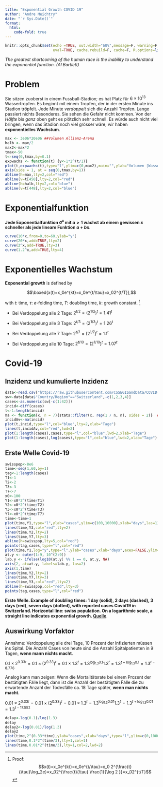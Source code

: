 ```yaml
---
title: "Exponential Growth COVID 19"
author: "Andre Meichtry"
date: "`r Sys.Date()`"
format:
  html:
    code-fold: true
---
```




```r
knitr::opts_chunk$set(echo =TRUE, out.width="60%",message=F, warning=F, comment=NA,
                      eval=TRUE, cache.rebuild=F, cache=F, R.options=list(digits=5,show.signif.stars=FALSE),dev.args=list(bg = 'transparent'))
```

*The greatest shortcoming of the human race is the inability to
  understand the exponential function. (Al Bartlett)*

# Problem	
Sie sitzen zuoberst in einem Fussball-Stadion; es hat Platz für
$6\times 10^{13}$ Wassertropfen. Es beginnt mit einem Tropfen, der in
der ersten Minute ins Stadion tröpfelt. Jede Minute *verdoppelt* sich
die Anzahl Tropfen. Lange passiert nichts Besonderes. Sie sehen die
Gefahr nicht kommen. Von der *Hälfte* bis *ganz*
oben geht es plötzlich sehr schnell. Es würde auch nicht viel
bringen, wenn das Stadion noch viel grösser wäre; wir haben
**exponentielles Wachstum**.



```r
max <- 3e06*20e06 ##Volumen Allianz-Arena
halb <- max/2
max2<-max*2
tmax<-50
t<-seq(0,tmax,by=0.1)
expwachs <- function(t) {y<-1*2^(t/1)}
plot(t,expwachs(t),type="l",ylim=c(0,max2),main="",ylab="Volumen [Wassertropfen]", xlab="Minuten")
axis(side = 1, at = seq(0,tmax,by=1))
abline(h=max,lty=2,col="red")
abline(v=t[458],lty=2,col="red")
abline(h=halb,lty=2,col="blue")
abline(v=t[448],lty=2,col="blue")
```



# Exponentialfunktion

**Jede Exponentialfunktion $a^x$ mit $a>1$ wächst ab einem gewissen
$x$ schneller als jede lineare Funktion $a+bx$**.

```r
curve(10*x,from=0,to=60,ylab="y")
curve(20*x,add=TRUE,lty=2)
curve(2^x,add=TRUE,lty=3)
curve(1.2^x,add=TRUE,lty=4)
```

# Exponentielles Wachstum


**Exponential growth** is defined by

$$\boxed{x(t)=x_0e^{kt}=x_0e^{t/\tau}=x_02^{t/T}},$$

with $t$: time, $\tau$: $e$-folding time, $T$: doubling time, $k$: growth constant. ^[Proof: $$x(t)=x_0e^{kt}=x_0e^{t/\tau}=x_0 2^{\frac{t}{\tau}\log_2e}=x_02^{\frac{t}{\tau} \frac{1}{\log 2 }}=x_02^{t/T}$$]
  

+ Bei Verdoppelung alle 2 Tage: $2^{t/2}=(2^{1/2})^t=1.41^t$

+ Bei Verdoppelung alle 3 Tage: $2^{t/3}=(2^{1/3})^t=1.26^t$

+ Bei Verdoppelung alle 7 Tage: $2^{t/7}=(2^{1/7})^t=1.1^t$

+ Bei Verdoppelung alle 10 Tage: $2^{t/10}=(2^{1/10})^t=1.07^t$


<!-- # Daten Covid-19 -->

<!-- <https://github.com/openZH/covid_19> -->

<!-- ```{r echo=FALSE} -->
<!-- data<-read.csv("https://raw.githubusercontent.com/openZH/covid_19/master/COVID19_Fallzahlen_CH_total.csv") -->
<!-- str(data) -->
<!-- names(data)[3]<-"Kanton" -->
<!-- data<-data[,-11] -->
<!-- sKcases<-split(data$ncumul_conf,data$Kanton) -->
<!-- sKfatal<-split(data$ncumul_deceased,data$Kanton) -->
<!-- sKhosp<-split(data$ncumul_hosp,data$Kanton) -->
<!-- sKICU<-split(data$ncumul_ICU,data$Kanton) -->
<!-- sKvent<-split(data$ncumul_vent,data$Kanton) -->
<!-- ``` -->

<!-- ## Reported cases -->
<!-- ```{r} -->
<!-- CasesKanton<-sapply(sKcases,function(x){x[max(which(!is.na(x)))]}) -->
<!-- CasesKanton -->
<!-- sum(CasesKanton) -->
<!-- ``` -->

<!-- ## Deceased -->
<!-- ```{r} -->
<!-- FatKanton<-sapply(sKfatal,function(x){x[max(which(!is.na(x)))]}) -->
<!-- FatKanton -->
<!-- sum(FatKanton,na.rm=TRUE) -->
<!-- ``` -->




# Covid-19

## Inzidenz und kumulierte Inzidenz

```r
data<-read.csv("https://raw.githubusercontent.com/CSSEGISandData/COVID-19/master/csse_covid_19_data/csse_covid_19_time_series/time_series_covid19_confirmed_global.csv",check.names=FALSE)
sw<-data[data$"Country/Region"=="Switzerland",-c(1,2,3,4)]
cases<-as.numeric(sw[-c(1:42)])
incid<-diff(cases)
t<-1:length(incid)
ma <- function(x, n = 7){stats::filter(x, rep(1 / n, n), sides = 2)}  ##moving average over 7 days
incidAv<-ma(incid)
plot(t,incid,type="l",col="blue",lty=2,xlab="Tage")
lines(t,incidAv,col="red",lwd=2)
plot(1:length(cases),cases,type="l",col="blue",lwd=2,xlab="Tage")
plot(1:length(cases),log(cases),type="l",col="blue",lwd=2,xlab="Tage")
```





## Erste Welle Covid-19



```r
swisspop<-8e6
time<-seq(1,60,by=1)
tag<-1:length(cases)
T1<-1
T2<-2
T3<-3
T7<-7
x0<-100
Y1<-x0*2^(time/T1)
Y2<-x0*2^(time/T2)
Y3<-x0*2^(time/T3)
Y7<-x0*2^(time/T7)
time<-time+1
plot(time,Y1,type="l",ylab="cases",ylim=c(100,10000),xlab="days",las=1)
lines(time,Y3,col="red",lty=2)
lines(time,Y2,lty=2)
lines(time,Y7,lty=3)
abline(h=swisspop,lty=5,col="red") 
points(tag,cases,type="l",col="red")
plot(time,Y1,log="y",type="l",ylab="cases",xlab="days",axes=FALSE,ylim=c(100,40000))
at.y <- outer(1:9, 10^(2:9))
lab.y <- ifelse(log10(at.y) %% 1 == 0, at.y, NA)
axis(2, at=at.y, labels=lab.y, las=2)
axis(1,time)
lines(time,Y2,lty=2)
lines(time,Y7,lty=3)
lines(time,Y3,col="red",lty=2)
abline(h=swisspop,col="red",lty=3)
points(tag,cases,type="l",col="red")
```

 **Erste Welle. Example of doubling times: 1 day (solid), 2
      days (dashed), 3 days (red), seven days (dotted), with reported cases Covid19
      in
      Switzerland. Horizontal line: swiss population. On a logarithmic
      scale, a straight line indicates exponential growth.
[Quelle](https://www.arcgis.com/apps/opsdashboard/index.html\#/bda7594740fd40299423467b48e9ecf6)**.



## Auswirkung Vorfaktor


Annahme: Verdoppelung alle drei Tage, 10 Prozent der Infizierten müssen ins Spital. Die Anzahl Cases von heute sind die
Anzahl Spitalpatienten in 9 Tagen, **wenn mann nichts macht**.

$0.1\times 2^{0.33t}=0.1\times (2^{0.33})^t=0.1\times
1.3^t=1.3^{\log_{1.3}0.1}1.3^t=1.3^{t+\log_{1.3}0.1}=1.3^{t-8.776}$


Analog kann man zeigen: Wenn die Mortalitätsrate bei einem Prozent der
bestätigten Fälle liegt, dann ist die Anzahl der bestätigten Fälle
die zu erwartende Anzahl der Todesfälle ca. 18 Tage später, **wenn man
nichts macht**. 

$0.01\times 2^{0.33t}=0.01\times (2^{0.33})^t=0.01\times
1.3^t=1.3^{\log_{1.3}0.01}1.3^t=1.3^{t+\log_{1.3}0.01}=1.3^{t-17.552}$


```r
delay<-log(0.1)/log(1.3)
delay
delay2<-log(0.01)/log(1.3)
delay2
plot(time,2^(0.33*time),ylab="cases",xlab="days",type="l",ylim=c(0,10000),col=3)
lines(time,0.1*2^(time/3),lty=1,col=1)
lines(time,0.01*2^(time/3),lty=1,col=2,lwd=2)
```
 
